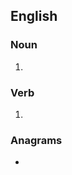 {{also|Halters}}
==English==

===Noun===
{{head|en|noun plural form}}

# {{plural of|halter|lang=en}}

===Verb===
{{head|en|verb form}}

# {{en-third-person singular of|halter}}

===Anagrams===
* {{anagrams|en|Hartels|Hartles|Stahler|halster|harslet|lathers|slather|thalers}}